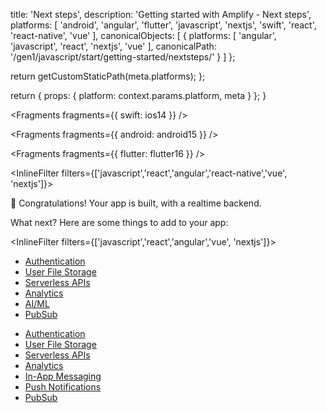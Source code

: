 
  title: 'Next steps',
  description: 'Getting started with Amplify - Next steps',
  platforms: [
    'android',
    'angular',
    'flutter',
    'javascript',
    'nextjs',
    'swift',
    'react',
    'react-native',
    'vue'
  ],
  canonicalObjects: [
    {
      platforms: [
        'angular',
        'javascript',
        'react',
        'nextjs',
        'vue'
      ],
      canonicalPath: '/gen1/javascript/start/getting-started/nextsteps/'
    }
  ]
};

  return getCustomStaticPath(meta.platforms);
};

  return {
    props: {
      platform: context.params.platform,
      meta
    }
  };
}


<Fragments fragments={{ swift: ios14 }} />


<Fragments fragments={{ android: android15 }} />


<Fragments fragments={{ flutter: flutter16 }} />

<InlineFilter filters={['javascript','react','angular','react-native','vue', 'nextjs']}>

🎉 Congratulations! Your app is built, with a realtime backend.

What next? Here are some things to add to your app:

</InlineFilter>

<InlineFilter filters={['javascript','react','angular','vue', 'nextjs']}>

- [Authentication](/gen1/[platform]/build-a-backend/auth/set-up-auth/)
- [User File Storage](/gen1/[platform]/build-a-backend/storage/set-up-storage/)
- [Serverless APIs](/gen1/[platform]/build-a-backend/graphqlapi/set-up-graphql-api/)
- [Analytics](/gen1/[platform]/build-a-backend/more-features/analytics/set-up-analytics/)
- [AI/ML](/gen1/[platform]/build-a-backend/more-features/predictions/set-up-predictions/)
- [PubSub](/gen1/[platform]/build-a-backend/more-features/pubsub/set-up-pubsub/)

</InlineFilter>
<InlineFilter filters={['react-native']}>

- [Authentication](/gen1/[platform]/build-a-backend/auth/set-up-auth/)
- [User File Storage](/gen1/[platform]/build-a-backend/storage/set-up-storage/)
- [Serverless APIs](/gen1/[platform]/build-a-backend/graphqlapi/set-up-graphql-api/)
- [Analytics](/gen1/[platform]/build-a-backend/more-features/analytics/set-up-analytics/)
- [In-App Messaging](/gen1/[platform]/build-a-backend/more-features/in-app-messaging/)
- [Push Notifications](/gen1/[platform]/build-a-backend/push-notifications/set-up-push-notifications/)
- [PubSub](/gen1/[platform]/build-a-backend/more-features/pubsub/set-up-pubsub/)

</InlineFilter>
